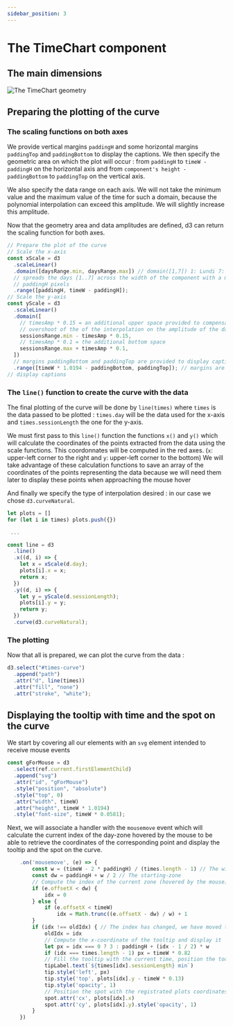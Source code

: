 ```yaml
---
sidebar_position: 3
---
```


# The TimeChart component

## The main dimensions

![The TimeChart geometry](/img/TimeChart.png)

## Preparing the plotting of the curve

### The scaling functions on both axes

We provide vertical margins `paddingH` and some horizontal margins `paddingTop` and `paddingBottom` to display
the captions. We then specify the geometric area on which the plot will occur : from `paddingH` to `timeW - paddingH` on the horizontal axis and from
`component's height - paddingBottom` to `paddingTop` on the vertical axis.

We also specify the data range on each axis. We will not take the minimum value and the maximum value of the time for such a domain,
because the polynomial interpolation can exceed this amplitude. We will slightly increase this amplitude.

Now that the geometry area and data amplitudes are defined, d3 can return the scaling function for both axes.

```javascript
// Prepare the plot of the curve
// Scale the x-axis
const xScale = d3
  .scaleLinear()
  .domain([daysRange.min, daysRange.max]) // domain([1,7]) 1: Lundi 7: Dimanche
  // spreads the days [1..7] across the width of the component with a margin of
  // paddingH pixels
  .range([paddingH, timeW - paddingH]);
// Scale the y-axis
const yScale = d3
  .scaleLinear()
  .domain([
    // timesAmp * 0.15 = an additional upper space provided to compensate for the
    // overshoot of the of the interpolation on the amplitude of the data
    sessionsRange.min - timesAmp * 0.15,
    // timesAmp * 0.1 = the additional bottom space
    sessionsRange.max + timesAmp * 0.1,
  ])
  // margins paddingBottom and paddingTop are provided to display captions
  .range([timeW * 1.0194 - paddingBottom, paddingTop]); // margins are provided to
// display captions
```

### The `line()` function to create the curve with the data

The final plotting of the curve will be done by `line(times)` where `times` is the data passed to be plotted :
`times.day` will be the data used for the x-axis and `times.sessionLength` the one for the y-axis.

We must first pass to this `line()` function the functions `x()` and `y()` which will calculate the coordinates of the points
extracted from the data using the scale functions. This coordonnates will be computed in the red axes. (`x`: upper-left corner to
the right and `y`: upper-left corner to the bottom) We will take advantage of these calculation functions to save an array of the
coordinates of the points representing the data because we will need them later to display these points when approaching the mouse hover

And finally we specify the type of interpolation desired : in our case we chose `d3.curveNatural`.

```javascript
let plots = []
for (let i in times) plots.push({})

 ...

const line = d3
  .line()
  .x((d, i) => {
    let x = xScale(d.day);
    plots[i].x = x;
    return x;
  })
  .y((d, i) => {
    let y = yScale(d.sessionLength);
    plots[i].y = y;
    return y;
  })
  .curve(d3.curveNatural);
```

### The plotting

Now that all is prepared, we can plot the curve from the data :

```javascript
d3.select("#times-curve")
  .append("path")
  .attr("d", line(times))
  .attr("fill", "none")
  .attr("stroke", "white");
```

## Displaying the tooltip with time and the spot on the curve

We start by covering all our elements with an `svg` element intended to receive mouse events

```javascript
const gForMouse = d3
  .select(ref.current.firstElementChild)
  .append("svg")
  .attr("id", "gForMouse")
  .style("position", "absolute")
  .style("top", 0)
  .attr("width", timeW)
  .attr("height", timeW * 1.0194)
  .style("font-size", timeW * 0.0581);
```

Next, we will associate a handler with the `mousemove` event which will calculate the current index of the day-zone hovered by the mouse to be able to
retrieve the coordinates of the corresponding point and display the tooltip and the spot on the curve.

```javascript
    .on('mousemove', (e) => {
        const w = (timeW - 2 * paddingH) / (times.length - 1) // The width of each day-zone
        const dw = paddingH + w / 2 // The starting-zone
        // Compute the index of the current zone (hovered by the mouse)
        if (e.offsetX < dw) {
            idx = 0
        } else {
            if (e.offsetX < timeW)
                idx = Math.trunc((e.offsetX - dw) / w) + 1
        }
        if (idx !== oldIdx) { // The index has changed, we have moved to another zone
            oldIdx = idx
            // Compute the x-coordinate of the tooltip and display it
            let px = idx === 0 ? 3 : paddingH + (idx - 1 / 2) * w
            if (idx === times.length - 1) px = timeW * 0.82
            // Fill the tooltip with the current time, position the tooltip and make it visible
            tipLabel.text(`${times[idx].sessionLength} min`)
            tip.style('left', px)
            tip.style('top', plots[idx].y - timeW * 0.13)
            tip.style('opacity', 1)
            // Position the spot with the registrated plots coordinates and display it
            spot.attr('cx', plots[idx].x)
            spot.attr('cy', plots[idx].y).style('opacity', 1)
        }
    })
```
